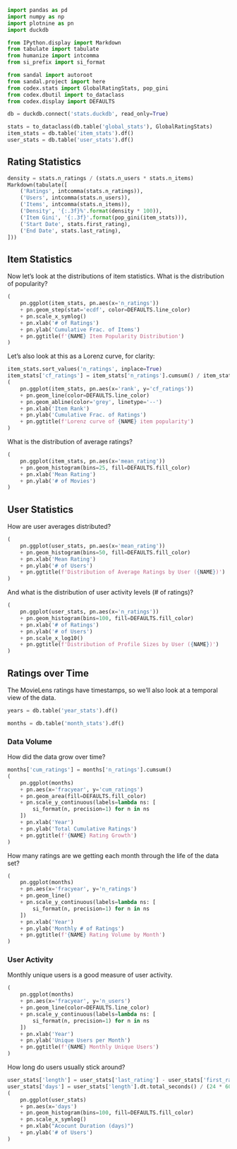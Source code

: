 ```python
import pandas as pd
import numpy as np
import plotnine as pn
import duckdb
```

```python
from IPython.display import Markdown
from tabulate import tabulate
from humanize import intcomma
from si_prefix import si_format
```

```python
from sandal import autoroot
from sandal.project import here
from codex.stats import GlobalRatingStats, pop_gini
from codex.dbutil import to_dataclass
from codex.display import DEFAULTS
```

```python
db = duckdb.connect('stats.duckdb', read_only=True)
```

```python
stats = to_dataclass(db.table('global_stats'), GlobalRatingStats)
item_stats = db.table('item_stats').df()
user_stats = db.table('user_stats').df()
```


## Rating Statistics

```python
density = stats.n_ratings / (stats.n_users * stats.n_items)
Markdown(tabulate([
    ('Ratings', intcomma(stats.n_ratings)),
    ('Users', intcomma(stats.n_users)),
    ('Items', intcomma(stats.n_items)),
    ('Density', '{:.3f}%'.format(density * 100)),
    ('Item Gini', '{:.3f}'.format(pop_gini(item_stats))),
    ('Start Date', stats.first_rating),
    ('End Date', stats.last_rating),
]))
```

## Item Statistics


Now let's look at the distributions of item statistics.  What is the
distribution of popularity?

```python
(
    pn.ggplot(item_stats, pn.aes(x='n_ratings'))
    + pn.geom_step(stat='ecdf', color=DEFAULTS.line_color)
    + pn.scale_x_symlog()
    + pn.xlab('# of Ratings')
    + pn.ylab('Cumulative Frac. of Items')
    + pn.ggtitle(f'{NAME} Item Popularity Distribution')
)
```

Let's also look at this as a Lorenz curve, for clarity:

```python
item_stats.sort_values('n_ratings', inplace=True)
item_stats['cf_ratings'] = item_stats['n_ratings'].cumsum() / item_stats['n_ratings'].sum()
(
    pn.ggplot(item_stats, pn.aes(x='rank', y='cf_ratings'))
    + pn.geom_line(color=DEFAULTS.line_color)
    + pn.geom_abline(color='grey', linetype='--')
    + pn.xlab('Item Rank')
    + pn.ylab('Cumulative Frac. of Ratings')
    + pn.ggtitle(f'Lorenz curve of {NAME} item popularity')
)
```

What is the distribution of average ratings?

```python
(
    pn.ggplot(item_stats, pn.aes(x='mean_rating'))
    + pn.geom_histogram(bins=25, fill=DEFAULTS.fill_color)
    + pn.xlab('Mean Rating')
    + pn.ylab('# of Movies')
)
```

## User Statistics

How are user averages distributed?

```python
(
    pn.ggplot(user_stats, pn.aes(x='mean_rating'))
    + pn.geom_histogram(bins=50, fill=DEFAULTS.fill_color)
    + pn.xlab('Mean Rating')
    + pn.ylab('# of Users')
    + pn.ggtitle(f'Distribution of Average Ratings by User ({NAME})')
)
```

And what is the distribution of user activity levels (# of ratings)?

```python
(
    pn.ggplot(user_stats, pn.aes(x='n_ratings'))
    + pn.geom_histogram(bins=100, fill=DEFAULTS.fill_color)
    + pn.xlab('# of Ratings')
    + pn.ylab('# of Users')
    + pn.scale_x_log10()
    + pn.ggtitle(f'Distribution of Profile Sizes by User ({NAME})')
)
```

## Ratings over Time

The MovieLens ratings have timestamps, so we'll also look at a temporal view of the data.

```python
years = db.table('year_stats').df()
```


```python
months = db.table('month_stats').df()
```

### Data Volume

How did the data grow over time?

```python
months['cum_ratings'] = months['n_ratings'].cumsum()
(
    pn.ggplot(months)
    + pn.aes(x='fracyear', y='cum_ratings')
    + pn.geom_area(fill=DEFAULTS.fill_color)
    + pn.scale_y_continuous(labels=lambda ns: [
        si_format(n, precision=1) for n in ns
    ])
    + pn.xlab('Year')
    + pn.ylab('Total Cumulative Ratings')
    + pn.ggtitle(f'{NAME} Rating Growth')
)
```

How many ratings are we getting each month through the life of the data set?

```python
(
    pn.ggplot(months)
    + pn.aes(x='fracyear', y='n_ratings')
    + pn.geom_line()
    + pn.scale_y_continuous(labels=lambda ns: [
        si_format(n, precision=1) for n in ns
    ])
    + pn.xlab('Year')
    + pn.ylab('Monthly # of Ratings')
    + pn.ggtitle(f'{NAME} Rating Volume by Month')
)
```

### User Activity

Monthly unique users is a good measure of user activity.

```python
(
    pn.ggplot(months)
    + pn.aes(x='fracyear', y='n_users')
    + pn.geom_line(color=DEFAULTS.line_color)
    + pn.scale_y_continuous(labels=lambda ns: [
        si_format(n, precision=1) for n in ns
    ])
    + pn.xlab('Year')
    + pn.ylab('Unique Users per Month')
    + pn.ggtitle(f'{NAME} Monthly Unique Users')
)
```

How long do users usually stick around?


```python
user_stats['length'] = user_stats['last_rating'] - user_stats['first_rating']
user_stats['days'] = user_stats['length'].dt.total_seconds() / (24 * 60 * 60)
(
    pn.ggplot(user_stats)
    + pn.aes(x='days')
    + pn.geom_histogram(bins=100, fill=DEFAULTS.fill_color)
    + pn.scale_x_symlog()
    + pn.xlab("Acocunt Duration (days)")
    + pn.ylab('# of Users')
)
```

